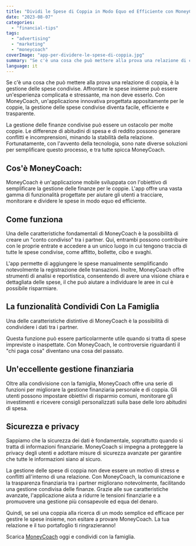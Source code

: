 ```yaml
---
title: "Dividi le Spese di Coppia in Modo Equo ed Efficiente con MoneyCoach"
date: "2023-08-07"
categories: 
  - "financial-tips"
tags: 
  - "advertising"
  - "marketing"
  - "moneycoach"
coverImage: "app-per-dividere-le-spese-di-coppia.jpg"
summary: "Se c'è una cosa che può mettere alla prova una relazione di coppia, è la gestione delle spese condivise. Affrontare le spese insieme può essere un'esperienza complicata e stressante, ma non deve esserlo."
language: it
---
```

Se c'è una cosa che può mettere alla prova una relazione di coppia, è la gestione delle spese condivise. Affrontare le spese insieme può essere un'esperienza complicata e stressante, ma non deve esserlo. Con MoneyCoach, un'applicazione innovativa progettata appositamente per le coppie, la gestione delle spese condivise diventa facile, efficiente e trasparente.

La gestione delle finanze condivise può essere un ostacolo per molte coppie. Le differenze di abitudini di spesa e di reddito possono generare conflitti e incomprensioni, minando la stabilità della relazione. Fortunatamente, con l'avvento della tecnologia, sono nate diverse soluzioni per semplificare questo processo, e tra tutte spicca MoneyCoach.

## Cos'è MoneyCoach:

MoneyCoach è un'applicazione mobile sviluppata con l'obiettivo di semplificare la gestione delle finanze per le coppie. L'app offre una vasta gamma di funzionalità progettate per aiutare gli utenti a tracciare, monitorare e dividere le spese in modo equo ed efficiente.

## Come funziona

Una delle caratteristiche fondamentali di MoneyCoach è la possibilità di creare un "conto condiviso" tra i partner. Qui, entrambi possono contribuire con le proprie entrate e accedere a un unico luogo in cui tengono traccia di tutte le spese condivise, come affitto, bollette, cibo e svaghi.

L'app permette di aggiungere le spese manualmente semplificando notevolmente la registrazione delle transazioni. Inoltre, MoneyCoach offre strumenti di analisi e reportistica, consentendo di avere una visione chiara e dettagliata delle spese, il che può aiutare a individuare le aree in cui è possibile risparmiare.

## La funzionalità Condividi Con La Famiglia

Una delle caratteristiche distintive di MoneyCoach è la possibilità di condividere i dati tra i partner.

Questa funzione può essere particolarmente utile quando si tratta di spese impreviste o inaspettate. Con MoneyCoach, le controversie riguardanti il "chi paga cosa" diventano una cosa del passato.

## Un'eccellente gestione finanziaria

Oltre alla condivisione con la famiglia, MoneyCoach offre una serie di funzioni per migliorare la gestione finanziaria personale e di coppia. Gli utenti possono impostare obiettivi di risparmio comuni, monitorare gli investimenti e ricevere consigli personalizzati sulla base delle loro abitudini di spesa.

## Sicurezza e privacy

Sappiamo che la sicurezza dei dati è fondamentale, soprattutto quando si tratta di informazioni finanziarie. MoneyCoach si impegna a proteggere la privacy degli utenti e adottare misure di sicurezza avanzate per garantire che tutte le informazioni siano al sicuro.

La gestione delle spese di coppia non deve essere un motivo di stress e conflitti all'interno di una relazione. Con MoneyCoach, la comunicazione e la trasparenza finanziaria tra i partner migliorano notevolmente, facilitando una gestione condivisa delle finanze. Grazie alle sue caratteristiche avanzate, l'applicazione aiuta a ridurre le tensioni finanziarie e a promuovere una gestione più consapevole ed equa del denaro.

Quindi, se sei una coppia alla ricerca di un modo semplice ed efficace per gestire le spese insieme, non esitare a provare MoneyCoach. La tua relazione e il tuo portafoglio ti ringrazieranno!

Scarica [MoneyCoach](/it) oggi e condividi con la famiglia.